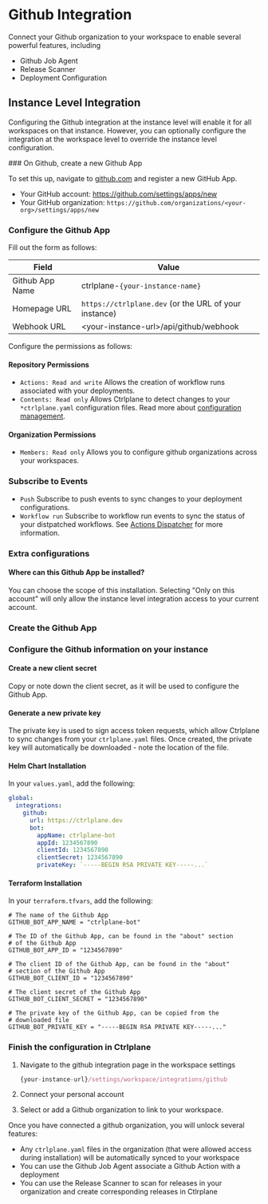 # Github Integration

Connect your Github organization to your workspace to enable several powerful
features, including

- Github Job Agent
- Release Scanner
- Deployment Configuration

## Instance Level Integration

Configuring the Github integration at the instance level will enable it for all
workspaces on that instance. However, you can optionally configure the
integration at the workspace level to override the instance level configuration.


<Steps>
### On Github, create a new Github App

To set this up, navigate to [github.com](https://github.com/) and register a new
GitHub App.

- Your GitHub account: https://github.com/settings/apps/new
- Your GitHub organization:
  `https://github.com/organizations/<your-org>/settings/apps/new`

### Configure the Github App

Fill out the form as follows:

| Field           | Value                                                 |
| --------------- | ----------------------------------------------------- |
| Github App Name | ctrlplane-`{your-instance-name}`                      |
| Homepage URL    | `https://ctrlplane.dev` (or the URL of your instance) |
| Webhook URL     | \<your-instance-url\>/api/github/webhook              |

Configure the permissions as follows:


#### Repository Permissions

- `Actions: Read and write` <TbArrowRight className="inline-block" /> Allows the
  creation of workflow runs associated with your deployments.
- `Contents: Read only` <TbArrowRight className="inline-block" /> Allows
  Ctrlplane to detect changes to your `*ctrlplane.yaml` configuration files.
  Read more about [configuration management](./github/deployment-configs).

#### Organization Permissions

- `Members: Read only` <TbArrowRight className="inline-block" /> Allows you to
  configure github organizations across your workspaces.

### Subscribe to Events

- `Push` <TbArrowRight className="inline-block" /> Subscribe to push events to
  sync changes to your deployment configurations.
- `Workflow run` <TbArrowRight className="inline-block" /> Subscribe to workflow
  run events to sync the status of your distpatched workflows. See
  [Actions Dispatcher](./github/actions-dispatcher) for more information.

### Extra configurations

#### Where can this Github App be installed?

You can choose the scope of this installation. Selecting "Only on this account"
will only allow the instance level integration access to your current account.

### Create the Github App

### Configure the Github information on your instance

#### Create a new client secret

Copy or note down the client secret, as it will be used to configure the Github
App.

#### Generate a new private key

The private key is used to sign access token requests, which allow Ctrlplane to
sync changes from your `ctrlplane.yaml` files. Once created, the private key
will automatically be downloaded - note the location of the file.

#### Helm Chart Installation

In your `values.yaml`, add the following:

```yaml
global:
  integrations:
    github:
      url: https://ctrlplane.dev
      bot:
        appName: ctrlplane-bot
        appId: 1234567890
        clientId: 1234567890
        clientSecret: 1234567890
        privateKey: `-----BEGIN RSA PRIVATE KEY-----...`

```

#### Terraform Installation

In your `terraform.tfvars`, add the following:

```hcl
# The name of the Github App
GITHUB_BOT_APP_NAME = "ctrlplane-bot"

# The ID of the Github App, can be found in the "about" section
# of the Github App
GITHUB_BOT_APP_ID = "1234567890"

# The client ID of the Github App, can be found in the "about"
# section of the Github App
GITHUB_BOT_CLIENT_ID = "1234567890"

# The client secret of the Github App
GITHUB_BOT_CLIENT_SECRET = "1234567890"

# The private key of the Github App, can be copied from the
# downloaded file
GITHUB_BOT_PRIVATE_KEY = "-----BEGIN RSA PRIVATE KEY-----..."
```

### Finish the configuration in Ctrlplane

1. Navigate to the github integration page in the workspace settings

   ```js
   {your-instance-url}/settings/workspace/integrations/github
   ```

2. Connect your personal account

3. Select or add a Github organization to link to your workspace.

Once you have connected a github organization, you will unlock several features:

- Any `ctrlplane.yaml` files in the organization (that were allowed access
  during installation) will be automatically synced to your workspace
- You can use the Github Job Agent associate a Github Action with a deployment
- You can use the Release Scanner to scan for releases in your organization and
  create corresponding releases in Ctlrplane

</Steps>

